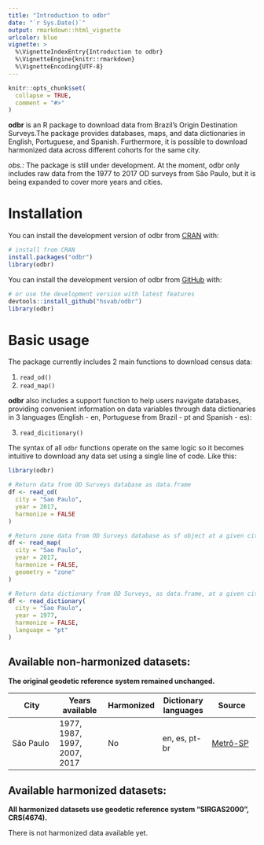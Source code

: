 ```yaml
---
title: "Introduction to odbr"
date: "`r Sys.Date()`"
output: rmarkdown::html_vignette
urlcolor: blue
vignette: >
  %\VignetteIndexEntry{Introduction to odbr}
  %\VignetteEngine{knitr::rmarkdown}
  %\VignetteEncoding{UTF-8}
---
```


```r
knitr::opts_chunk$set(
  collapse = TRUE,
  comment = "#>"
)
```


**odbr** is an R package to download data from Brazil's Origin Destination
Surveys.The package provides databases, maps, and data dictionaries in English,
Portuguese, and Spanish. Furthermore, it is possible to download harmonized data
across different cohorts for the same city.


*obs.:* The package is still under development. At the moment, odbr only
includes raw data from the 1977 to 2017 OD surveys from São Paulo, but it is
being expanded to cover more years and cities.


# Installation

You can install the development version of odbr from
[CRAN](https://CRAN.R-project.org/package=odbr) with:

``` r
# install from CRAN
install.packages("odbr")
library(odbr)
```

You can install the development version of odbr from
[GitHub](https://github.com/) with:

``` r
# or use the development version with latest features
devtools::install_github("hsvab/odbr")
library(odbr)
```

# Basic usage

The package currently includes 2 main functions to download census data:

1. `read_od()`
2. `read_map()`


**odbr** also includes a support function to help users navigate databases,
providing convenient information on data variables through data dictionaries in
3 languages (English - en, Portuguese from Brazil - pt and Spanish - es):

3. `read_dicitionary()`

The syntax of all `odbr` functions operate on the same logic so it becomes
intuitive to download any data set using a single line of code. Like this:

```r
library(odbr)

# Return data from OD Surveys database as data.frame
df <- read_od(
  city = "Sao Paulo",
  year = 2017,
  harmonize = FALSE
)

# Return zone data from OD Surveys database as sf object at a given city and year
df <- read_map(
  city = "Sao Paulo",
  year = 2017,
  harmonize = FALSE,
  geometry = "zone"
)

# Return data dictionary from OD Surveys, as data.frame, at a given city and year
df <- read_dictionary(
  city = "Sao Paulo",
  year = 1977,
  harmonize = FALSE,
  language = "pt"
)
```


## Available non-harmonized datasets:

**The original geodetic reference system remained unchanged.**

|City|Years available| Harmonized |Dictionary languages | Source|
|-----|-----|-----|-----|-----|
|São Paulo| 1977, 1987, 1997, 2007, 2017 | No | en, es, pt-br | [Metrô-SP](https://transparencia.metrosp.com.br/dataset/pesquisa-origem-e-destino)



## Available harmonized datasets:

**All harmonized datasets use geodetic reference system "SIRGAS2000", CRS(4674).**

There is not harmonized data available yet.
